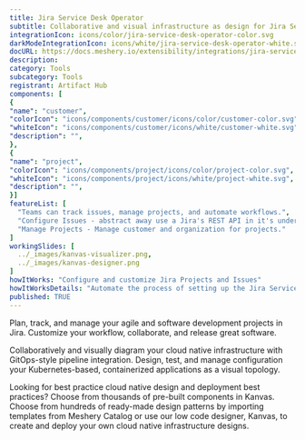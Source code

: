 ```yaml
---
title: Jira Service Desk Operator
subtitle: Collaborative and visual infrastructure as design for Jira Service Desk Operator
integrationIcon: icons/color/jira-service-desk-operator-color.svg
darkModeIntegrationIcon: icons/white/jira-service-desk-operator-white.svg
docURL: https://docs.meshery.io/extensibility/integrations/jira-service-desk-operator
description: 
category: Tools
subcategory: Tools
registrant: Artifact Hub
components: [
{
"name": "customer",
"colorIcon": "icons/components/customer/icons/color/customer-color.svg",
"whiteIcon": "icons/components/customer/icons/white/customer-white.svg",
"description": "",
},
{
"name": "project",
"colorIcon": "icons/components/project/icons/color/project-color.svg",
"whiteIcon": "icons/components/project/icons/white/project-white.svg",
"description": "",
}]
featureList: [
  "Teams can track issues, manage projects, and automate workflows.",
  "Configure Issues - abstract away use a Jira's REST API in it's underlying layer and extend to perform other tasks that are supported via the REST API.",
  "Manage Projects - Manage customer and organization for projects."
]
workingSlides: [
  ../_images/kanvas-visualizer.png,
  ../_images/kanvas-designer.png
]
howItWorks: "Configure and customize Jira Projects and Issues"
howItWorksDetails: "Automate the process of setting up the Jira Service Desk (JSD) operator configuration of alertmanager in a Kubernetes native way. "
published: TRUE
---
```

<p>
Plan, track, and manage your agile and software development projects in Jira. Customize your workflow, collaborate, and release great software.
</p>
<p>
    Collaboratively and visually diagram your cloud native infrastructure with GitOps-style pipeline integration. Design, test, and manage configuration your Kubernetes-based, containerized applications as a visual topology.
</p>
<p>
    Looking for best practice cloud native design and deployment best practices? Choose from thousands of pre-built components in Kanvas. Choose from hundreds of ready-made design patterns by importing templates from Meshery Catalog or use our low code designer, Kanvas, to create and deploy your own cloud native infrastructure designs.
</p>

